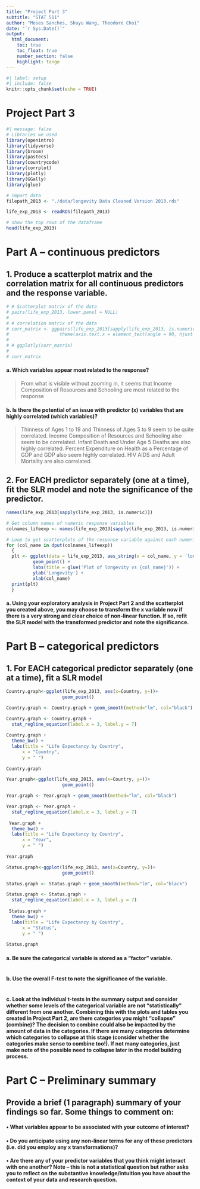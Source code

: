 ```yaml
---
title: "Project Part 3"
subtitle: "STAT 511"
author: "Moses Sanches, Shuyu Wang, Theodore Choi"
date: "`r Sys.Date()`"
output: 
  html_document:
    toc: true
    toc_float: true
    number_section: false
    highlight: tango
---
```


```r

#| label: setup
#| include: false
knitr::opts_chunk$set(echo = TRUE)

```

# Project Part 3


```r
#| message: false
# Libraries we used
library(openintro)
library(tidyverse)
library(broom)
library(pastecs)
library(countrycode)
library(corrplot)
library(plotly)
library(GGally)
library(glue)

```

```r

# import data
filepath_2013 <- "./data/longevity Data Cleaned Version 2013.rds"

life_exp_2013 <- readRDS(filepath_2013)

# show the top rows of the dataframe
head(life_exp_2013)

```


# Part A – continuous predictors
## 1. Produce a scatterplot matrix and the correlation matrix for all continuous predictors and the response variable.
```r

# # Scatterplot matrix of the data
# pairs(life_exp_2013, lower.panel = NULL)
# 
# # correlation matrix of the data
# corr_matrix <- ggpairs(life_exp_2013[sapply(life_exp_2013, is.numeric)]) +
#                   theme(axis.text.x = element_text(angle = 90, hjust = 1))
# 
# # ggplotly(corr_matrix) 
# 
# corr_matrix

```

#### a. Which variables appear most related to the response?
> From what is visible without zooming in, it seems that Income Composition of Resources and Schooling are most related to the response

#### b. Is there the potential of an issue with predictor (x) variables that are highly correlated (which variables)?
> Thinness of Ages 1 to 19 and Thinness of Ages 5 to 9 seem to be quite correlated. Income Composition of Resources and Schooling also seem to be correlated. Infant Death and Under Age 5 Deaths are also highly correlated. Percent Expenditure on Health as a Percentage of GDP and GDP also seem highly correlated. HIV AIDS and Adult Mortality are also correlated. 

## 2. For EACH predictor separately (one at a time), fit the SLR model and note the significance of the predictor.
```r
names(life_exp_2013[sapply(life_exp_2013, is.numeric)])
```


```r

# Get column names of numeric response variables
colnames_lifeexp <- names(life_exp_2013[sapply(life_exp_2013, is.numeric)])[-1]

# Loop to get scatterplots of the response variable against each numerical predictor variable
for (col_name in dput(colnames_lifeexp))
  {
  plt <- ggplot(data = life_exp_2013, aes_string(x = col_name, y = 'longevity')) +
          geom_point() +
          labs(title = glue('Plot of longevity vs {col_name}')) +
          ylab('Longevity') +
          xlab(col_name)
  print(plt)
  }

```

#### a. Using your exploratory analysis in Project Part 2 and the scatterplot you created above, you may choose to transform the x variable now if there is a very strong and clear choice of non-linear function. If so, refit the SLR model with the transformed predictor and note the significance.
>

# Part B – categorical predictors
## 1. For EACH categorical predictor separately (one at a time), fit a SLR model
```r
Country.graph<-ggplot(life_exp_2013, aes(x=Country, y=))+
                     geom_point()

Country.graph <- Country.graph + geom_smooth(method="lm", col="black")

Country.graph <- Country.graph +
  stat_regline_equation(label.x = 3, label.y = 7)
  
Country.graph +
  theme_bw() +
  labs(title = "Life Expectancy by Country",
      x = "Country",
      y = " ")
      
Country.graph
```

```r
Year.graph<-ggplot(life_exp_2013, aes(x=Country, y=))+
                     geom_point()

Year.graph <- Year.graph + geom_smooth(method="lm", col="black")

Year.graph <- Year.graph +
  stat_regline_equation(label.x = 3, label.y = 7)
  
 Year.graph +
  theme_bw() +
  labs(title = "Life Expectancy by Country",
      x = "Year",
      y = " ")
      
Year.graph
```

```r
Status.graph<-ggplot(life_exp_2013, aes(x=Country, y=))+
                     geom_point()

Status.graph <- Status.graph + geom_smooth(method="lm", col="black")

Status.graph <- Status.graph +
  stat_regline_equation(label.x = 3, label.y = 7)
  
 Status.graph +
  theme_bw() +
  labs(title = "Life Expectancy by Country",
      x = "Status",
      y = " ")
      
Status.graph
```

#### a. Be sure the categorical variable is stored as a “factor” variable.
```r

```

#### b. Use the overall F-test to note the significance of the variable.
```r

```

#### c. Look at the individual t-tests in the summary output and consider whether some levels of the categorical variable are not “statistically” different from one another. Combining this with the plots and tables you created in Project Part 2, are there categories you might “collapse” (combine)? The decision to combine could also be impacted by the amount of data in the categories. If there are many categories determine which categories to collapse at this stage (consider whether the categories make sense to combine too!). If not many categories, just make note of the possible need to collapse later in the model building process.
>

# Part C – Preliminary summary
## Provide a brief (1 paragraph) summary of your findings so far. Some things to comment on:
#### • What variables appear to be associated with your outcome of interest?
>

#### • Do you anticipate using any non-linear terms for any of these predictors (i.e. did you employ any x transformations)?
>

#### • Are there any of your predictor variables that you think might interact with one another? Note – this is not a statistical question but rather asks you to reflect on the substantive knowledge/intuition you have about the context of your data and research question.
>
